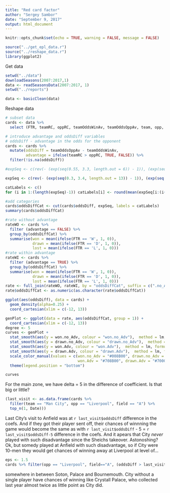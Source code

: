 ```yaml
---
title: "Red card factor"
author: "Sergey Sambor"
date: "September 9, 2017"
output: html_document
---
```


```r
knitr::opts_chunk$set(echo = TRUE, warning = FALSE, message = FALSE)
```

```r
source("../get_epl_data.r")
source("../reshape_data.r")
library(ggplot2)
```

Get data
```r
setwd("../data")
downloadSeasons(2007:2017,1)
data <- readSeasonsData(2007:2017, 1)
setwd("../reports")

data <- basicClean(data)
```

Reshape data
```r
# subset data
cards <- data %>% 
  select (FTR, teamRC, oppRC, teamOddsWinAv, teamOddsOppAv, team, opp, field, Date)

# introduce advantage and oddsDiff variables
# oddsDiff - advantage in the odds for the opponent
cards <- cards %>% 
  mutate(oddsDiff = teamOddsOppAv - teamOddsWinAv,
         advantage = ifelse(teamRC > oppRC, TRUE, FALSE)) %>%
  filter(!is.na(oddsDiff))

#expSeq <- c(rev(- (exp(seq(0.55, 3.3, length.out = 6)) - 1)), (exp(seq(0, 3.3, length.out = 7)) - 1))

expSeq <- c(rev(- (exp(seq(0.3, 3.4, length.out = 13)) - 1)), (exp(seq(0, 3.4, length.out = 14)) - 1))

catLabels <- c()
for (i in 1:(length(expSeq)-1)) catLabels[i] <- round(mean(expSeq[i:(i+1)]),1) 

#add categories
cards$oddsDiffCat <- cut(cards$oddsDiff, expSeq, labels = catLabels)
summary(cards$oddsDiffCat)
```

```r
#rate without advantage
rateWO <- cards %>%
  filter (advantage == FALSE) %>% 
  group_by(oddsDiffCat) %>% 
  summarise(won = mean(ifelse(FTR == 'W', 1, 0)),
            drawn = mean(ifelse(FTR == 'D', 1, 0)),
            lost = mean(ifelse(FTR == 'L', 1, 0)))
#rate within advantage
rateWI <- cards %>%
  filter (advantage == TRUE) %>% 
  group_by(oddsDiffCat) %>% 
  summarise(won = mean(ifelse(FTR == 'W', 1, 0)),
            drawn = mean(ifelse(FTR == 'D', 1, 0)),
            lost = mean(ifelse(FTR == 'L', 1, 0)))
rate <- full_join(rateWO, rateWI, by = "oddsDiffCat", suffix = c(".no_Adv", ".Adv"))
rate$oddsDiffCat <- as.numeric(as.character(rate$oddsDiffCat)) 
```

```r
ggplot(aes(oddsDiff), data = cards) +
  geom_density(alpha=0.25) + 
  coord_cartesian(xlim = c(-12, 13))
```

```r
genPlot <- ggplot(data = rate, aes(oddsDiffCat, group = 1)) +
  coord_cartesian(xlim = c(-12, 13))
degree <- 5
curves <- genPlot + 
  stat_smooth(aes(y = won.no_Adv, colour = "won.no_Adv"),  method = lm, formula = y ~ poly(x, degree), se = FALSE) +
  stat_smooth(aes(y = drawn.no_Adv, colour = "drawn.no_Adv"),  method = lm, formula = y ~ poly(x, degree), se = FALSE) +
  stat_smooth(aes(y = won.Adv, colour = "won.Adv"),  method = lm, formula = y ~ poly(x, degree), se = FALSE) +
  stat_smooth(aes(y = drawn.Adv, colour = "drawn.Adv"),  method = lm, formula = y ~ poly(x, degree), se = FALSE) +
  scale_color_manual(values = c(won.no_Adv = "#008B00", drawn.no_Adv = "#00008B", 
                                won.Adv = "#708B00", drawn.Adv = "#70008B")) +
  theme(legend.position = "bottom")

curves

```

For the main zone, we have delta = 5 in the difference of coefficient. Is that big or little?
```r
(last_visit <- as.data.frame(cards %>% 
  filter(team == "Man City", opp == "Liverpool", field == "A") %>% 
  top_n(1, Date)))
```
Last City's visit to Anfield was at `r last_visit$oddsDiff` difference in the coefs. And if they got their player sent off, their chances of winnning the game would become the same as with `r last_visit$oddsDiff` - 5 = `r last_visit$oddsDiff-5` difference in the coefs.
And it apears that City _never_ played with such disadvantage since the Sheichs takeover. Astonoshing?
Ok, but somedy played at Anfield with such disadvantage, so if City were 10-men they would get chances of winning away at Liverpool at level of...
```r
eps <- 1.5
cards %>% filter(opp == "Liverpool", field=="A", (oddsDiff > last_visit$oddsDiff -5 - eps) & (oddsDiff < last_visit$oddsDiff -5 + eps)) %>% top_n(10, Date)
```

somewhere in between Soton, Palace and Bournemouth. City without a single player have chances of winning like Crystall Palace, who collected last year almost twice as little point as City did.

